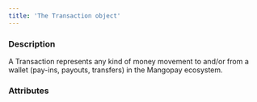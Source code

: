 ```yaml
---
title: 'The Transaction object'
---
```


  
### Description
A Transaction represents any kind of money movement to and/or from a wallet (pay-ins, payouts, transfers) in the Mangopay ecosystem.  

### Attributes  

<Id />  

<Tag />  

<CreationDate />  

<AuthorId2 />  

<CreditedUserId />  

<DebitedFunds3 />  

<CreditedFunds3 />  

<Fees2 />  

<Status1 />  

<ResultCode />  

<ResultMessage />  

<ExecutionDate />  

<Type />  

<Nature />  

<CreditedWalletId1 />  

<DebitedWalletId />